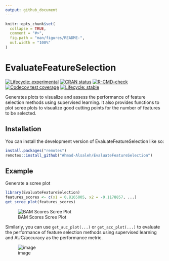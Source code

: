 ```yaml
---
output: github_document
---
```


<!-- README.md is generated from README.Rmd. Please edit that file -->

```r
knitr::opts_chunk$set(
  collapse = TRUE,
  comment = "#>",
  fig.path = "man/figures/README-",
  out.width = "100%"
)
```

# EvaluateFeatureSelection

<!-- badges: start -->
[![Lifecycle: experimental](https://img.shields.io/badge/lifecycle-experimental-orange.svg)](https://lifecycle.r-lib.org/articles/stages.html#experimental)
[![CRAN status](https://www.r-pkg.org/badges/version/EvaluateFeatureSelection)](https://CRAN.R-project.org/package=EvaluateFeatureSelection)
[![R-CMD-check](https://github.com/Ahmad-Alsaleh/EvaluateFeatureSelection/actions/workflows/R-CMD-check.yaml/badge.svg)](https://github.com/Ahmad-Alsaleh/EvaluateFeatureSelection/actions/workflows/R-CMD-check.yaml)
[![Codecov test coverage](https://codecov.io/gh/Ahmad-Alsaleh/EvaluateFeatureSelection/branch/main/graph/badge.svg)](https://app.codecov.io/gh/Ahmad-Alsaleh/EvaluateFeatureSelection?branch=main)
[![Lifecycle: stable](https://img.shields.io/badge/lifecycle-stable-brightgreen.svg)](https://lifecycle.r-lib.org/articles/stages.html#stable)
<!-- badges: end -->

Generates plots to visualize and assess the performance of feature selection methods using supervised learning.
    It also provides functions to plot scree plots to visualize good cutting points for the number of features to be selected.

## Installation

You can install the development version of EvaluateFeatureSelection like
so:

```r
install.packages("remotes")
remotes::install_github("Ahmad-Alsaleh/EvaluateFeatureSelection")
```

## Example

Generate a scree plot
```r
library(EvaluateFeatureSelection)
features_scores <- c(x1 = 0.8165005, x2 = -0.1178857, ...)
get_scree_plot(features_scores)
```
![BAM Scores Scree Plot](https://github.com/Ahmad-Alsaleh/EvaluateFeatureSelection/assets/61240880/46da58ea-c7d0-4247-8d8b-af6758d2ff18)

Similarly, you can use `get_auc_plot(...)` or `get_acc_plot(...)` to evaluate the performance of feature selection methods using supervised learning and AUC/accuracy as the performance metric.

![image](https://github.com/Ahmad-Alsaleh/EvaluateFeatureSelection/assets/61240880/5684b533-ae91-491e-8584-9f356a909a20)
